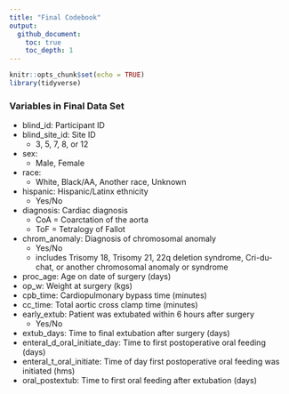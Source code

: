 ```yaml
---
title: "Final Codebook"
output: 
  github_document:
    toc: true
    toc_depth: 1
---
```


```r
knitr::opts_chunk$set(echo = TRUE)
library(tidyverse)
```

### Variables in Final Data Set

-   blind_id: Participant ID
-   blind_site_id: Site ID
    -   3, 5, 7, 8, or 12
-   sex:
    -   Male, Female
-   race:
    -   White, Black/AA, Another race, Unknown
-   hispanic: Hispanic/Latinx ethnicity
    -   Yes/No
-   diagnosis: Cardiac diagnosis
    -   CoA = Coarctation of the aorta
    -   ToF = Tetralogy of Fallot
-   chrom_anomaly: Diagnosis of chromosomal anomaly
    -   Yes/No
    -   includes Trisomy 18, Trisomy 21, 22q deletion syndrome, Cri-du-chat, or another chromosomal anomaly or syndrome
-   proc_age: Age on date of surgery (days)
-   op_w: Weight at surgery (kgs)
-   cpb_time: Cardiopulmonary bypass time (minutes)
-   cc_time: Total aortic cross clamp time (minutes)
-   early_extub: Patient was extubated within 6 hours after surgery
    -   Yes/No
-   extub_days: Time to final extubation after surgery (days)
-   enteral_d\_oral_initiate_day: Time to first postoperative oral feeding (days)
-   enteral_t\_oral_initiate: Time of day first postoperative oral feeding was initiated (hms)
-   oral_postextub: Time to first oral feeding after extubation (days)
